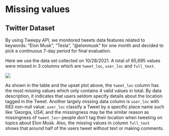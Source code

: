 # Missing values

## Twitter Dataset 

By using Tweepy API, we monitored tweets data features related to keywords: “Elon Musk”, “Tesla”, “@elonmusk” for one month and decided to pick a continuous 7-day period for final evaluation.

Here we use the data set collected on 10/28/2021. A total of 65,695 values were missed in 3 columns which are ``tweet_loc``, ``user_loc`` and ``full_text``.

![](mv_plot.png)


As shown in the table and the upset plot above, the ``tweet_loc`` column has the most missing values which only contains 4 valid values in total. By data description, it indicates that users seldom specify details about the location tagged in the Tweet. Another largely missing data column is ``user_loc`` with 683 non-null value. ``user_loc`` classify a Tweet by a specific place name such like 'Georgia, USA', and the missingness may be the similar reason as missingness of ``tweet_loc``-- people don't tag their location when tweeting on topics about Elon Musk. Also, the missing values in column ``full_text`` shows that around half of the users tweet without text or making comments.
